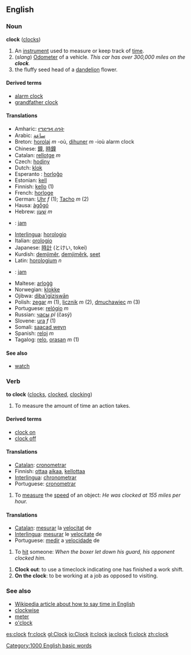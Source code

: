 ==English==
===Noun===
'''clock''' ([[clocks]])

# An [[instrument]] used to measure or keep track of [[time]].
# (''slang'') [[Odometer]] of a vehicle. ''This car has over 300,000 miles on the '''clock'''.''
# the fluffy seed head of a [[dandelion]] flower.

====Derived terms====
*[[alarm clock]]
*[[grandfather clock]]

====Translations====
*Amharic: [[የግድግዳ ሰዓት]]
*Arabic: [[ساعة]]
*Breton: [[horolaj]] ''m'' -où, [[dihuner]] ''m'' -ioù alarm clock
*Chinese: [[鐘]], [[時鐘]]
*Catalan: [[rellotge]] ''m''
*Czech: [[hodiny]]
*Dutch: [[klok]]
*Esperanto : [[horloĝo]]
*Estonian: [[kell]]
*Finnish: [[kello]] (1)
*French: [[horloge]]
*German: [[Uhr]] ''f'' (1); [[Tacho]] ''m'' (2)
*Hausa: [[àgṓgó]]
*Hebrew: [[שעון|שָׁעוֹן]] ''m''
*{{id}}: [[jam]]
*[[Interlingua]]: [[horologio]]
*Italian: [[orologio]]
*Japanese: [[時計]] (とけい, tokei)
*Kurdish: [[demjimêr]], [[demjimêrk]], [[seet]]
*Latin: [[horologium]] ''n''
*{{ms}}: [[jam]]
*Maltese: [[arloġġ]]
*Norwegian: [[klokke]]
*Ojibwa: [[dibaʼigīziswān]]
*Polish: [[zegar]] ''m'' (1), [[licznik]] ''m'' (2), [[dmuchawiec]] ''m'' (3)
*Portuguese: [[relógio]] ''m''
*Russian: [[часы]] ''pl'' (časý)
*Slovene: [[ura]] ''f'' (1)
*Somali: [[saacad weyn]]
*Spanish: [[reloj]] ''m''
*Tagalog: [[relo]], [[orasan]] ''m'' (1)

====See also====
*[[watch]]

===Verb===
'''to clock''' ([[clocks]], [[clocked]], [[clocking]])

# To measure the amount of time an action takes.

====Derived terms====
*[[clock on]]
*[[clock off]]

====Translations====
*[[Catalan]]: [[cronometrar]]
*Finnish: [[ottaa]] [[aikaa]], [[kellottaa]]
*[[Interlingua]]: [[chronometrar]]
*Portuguese: [[cronometrar]]

# To [[measure]] the [[speed]] of an object: ''He was clocked at 155 miles per hour.''

====Translations====
*[[Catalan]]: [[mesurar]] la [[velocitat]] de
*[[Interlingua]]: [[mesurar]] le [[velocitate]] de
*Portuguese: [[medir]] a [[velocidade]] de

# To [[hit]] someone: ''When the boxer let down his guard, his opponent clocked him.''

# '''Clock out''': to use a timeclock indicating one has finished a work shift.
# '''On the clock''': to be working at a job as opposed to visiting.

===See also===
*[[w:Time|Wikipedia article about how to say time in English]]
*[[clockwise]]
*[[meter]]
*[[o'clock]]

[[Category:1000 English basic words]]

[[es:clock]]
[[fr:clock]]
[[gl:Clock]]
[[io:Clock]]
[[it:clock]]
[[ja:clock]]
[[fi:clock]]
[[zh:clock]]